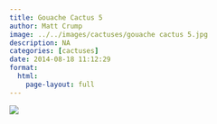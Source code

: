 ```yaml
---
title: Gouache Cactus 5
author: Matt Crump
image: ../../images/cactuses/gouache cactus 5.jpg
description: NA
categories: [cactuses]
date: 2014-08-18 11:12:29
format:
  html:
    page-layout: full
---
```


![](../../images/cactuses/gouache cactus 5.jpg)

